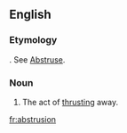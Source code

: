 ==English==

===Etymology===
{{etyl|la|en}} {{m|la|abstrusio}}. See [[abstruse|Abstruse]].

===Noun===
{{en-noun}}

# {{label|en|rare}} The act of [[thrusting]] away.

[[fr:abstrusion]]